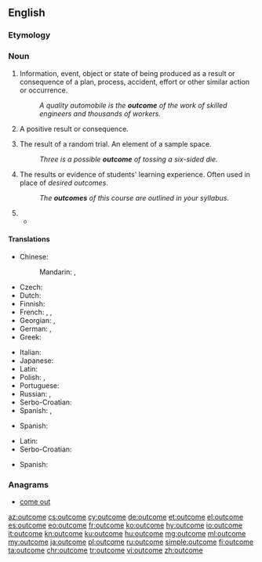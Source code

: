 {{slim-wikipedia}}
==English==

===Etymology===
{{compound|out|come|lang=en}}

===Noun===
{{en-noun}}

# Information, event, object or state of being produced as a result or consequence of a plan, process, accident, effort or other similar action or occurrence.
#: ''A quality automobile is the '''outcome''' of the work of skilled engineers and thousands of workers.''
# A positive result or consequence.
# {{context|probability theory|lang=en}} The result of a random trial. An element of a sample space.
#: ''Three is a possible '''outcome''' of tossing a six-sided die.''
# {{context|education|lang=en}} The results or evidence of students' learning experience. Often used in place of ''desired outcomes''.
#: ''The '''outcomes''' of this course are outlined in your syllabus.''
# {{rfdef|lang=en}}
#* {{quote-news
|year=2011
|date=November 12
|author=
|title=International friendly: England 1-0 Spain
|work=BBC Sport
|url=http://news.bbc.co.uk/sport2/hi/football/15693231.stm
|page=
|passage=Spain failed to move through the gears despite exerting control for lengthy spells and a measure of perspective must be applied immediately to the '''outcome'''.}}

{{rft}}

====Translations====
{{trans-top|result}}
* Chinese:
*: Mandarin: {{t+|cmn|結果|sc=Hani}}, {{t+|cmn|结果|tr=jiéguǒ|sc=Hani}}
* Czech: {{t+|cs|výsledek|m}}
* Dutch: {{t+|nl|uitkomst|f}}
* Finnish: {{t+|fi|tulos}}
* French: {{t+|fr|issue|f}}, {{t+|fr|résultat|m}}, {{t+|fr|dénouement|m}}
* Georgian: {{t|ka|შედეგი|sc=Geor}}, {{t|ka|დაბოლოება|sc=Geor}}
* German: {{t+|de|Ergebnis|n}}, {{t+|de|Ausgang|m}}
* Greek: {{t+|el|έκβαση|f|tr=ékvasi|sc=Grek}}
{{trans-mid}}
* Italian: {{t+|it|risultato|m}}
* Japanese: {{t+|ja|結果|tr=けっか, kekka|sc=Jpan}}
* Latin: {{t|la|eventus|m}}
* Polish: {{t+|pl|rezultat}}, {{t+|pl|wynik}}
* Portuguese: {{t+|pt|resultado|m}}
* Russian: {{t+|ru|исход|m|tr=isxód|sc=Cyrl}}, {{t+|ru|результат|m|tr=rezulʹtát|sc=Cyrl}}
* Serbo-Croatian: {{t+|sh|ishod|m}}
* Spanish: {{t+|es|resultado|m}}, {{t+|es|consecuencia|f}}
{{trans-bottom}}

{{trans-top|education}}
* Spanish: {{t+|es|objetivos|m-p}}
{{trans-mid}}
{{trans-bottom}}

{{trans-top|probability}}
* Latin: {{t|la|eventum|n}}
* Serbo-Croatian: {{t+|sh|ishod}}
{{trans-mid}}
* Spanish: {{t+|es|resultado|m}}
{{trans-bottom}}

===Anagrams===
* [[come out#English|come out]]

[[az:outcome]]
[[cs:outcome]]
[[cy:outcome]]
[[de:outcome]]
[[et:outcome]]
[[el:outcome]]
[[es:outcome]]
[[eo:outcome]]
[[fr:outcome]]
[[ko:outcome]]
[[hy:outcome]]
[[io:outcome]]
[[it:outcome]]
[[kn:outcome]]
[[ku:outcome]]
[[hu:outcome]]
[[mg:outcome]]
[[ml:outcome]]
[[my:outcome]]
[[ja:outcome]]
[[pl:outcome]]
[[ru:outcome]]
[[simple:outcome]]
[[fi:outcome]]
[[ta:outcome]]
[[chr:outcome]]
[[tr:outcome]]
[[vi:outcome]]
[[zh:outcome]]